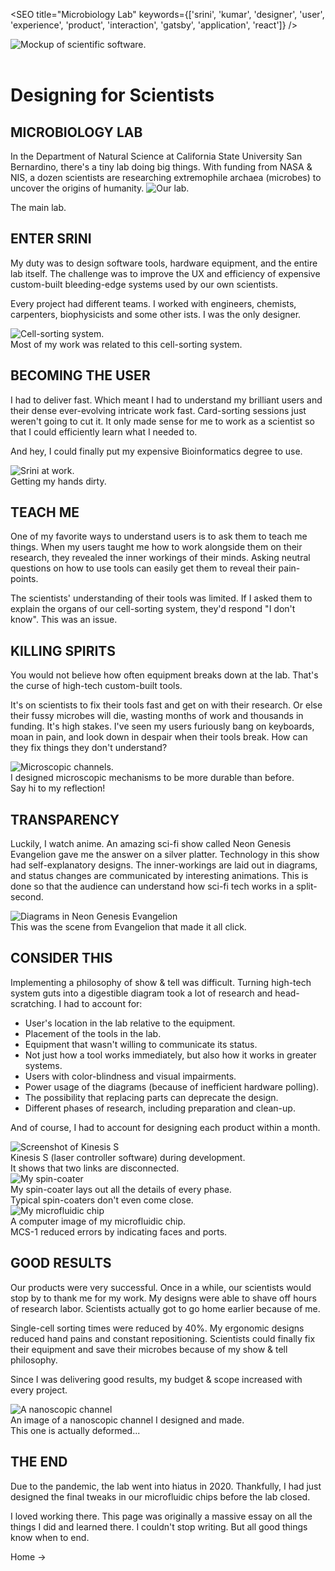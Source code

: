 

<SEO title="Microbiology Lab" keywords={['srini', 'kumar', 'designer', 'user', 'experience', 'product', 'interaction', 'gatsby', 'application', 'react']} />

<img src={hero} alt="Mockup of scientific software." class="hero"/>  <br  />  <br  />

# Designing for Scientists

## MICROBIOLOGY LAB
In the Department of Natural Science at California State University San Bernardino, there's a tiny lab doing big things.
With funding from NASA & NIS, a dozen scientists are researching extremophile archaea (microbes) to uncover the origins of humanity.
<img src={lab} alt="Our lab." class="center"/>
<div class="caption">The main lab.</div>

## ENTER SRINI
My duty was to design software tools, hardware equipment, and the entire lab itself. The challenge was to 
improve the UX and efficiency of expensive custom-built bleeding-edge systems used by our own scientists.

Every project had different teams. I worked with engineers, chemists, carpenters, biophysicists and some other ists.
I was the only designer. 

<img src={sorting} alt="Cell-sorting system." class="center"/>
<div class="caption">Most of my work was related to this cell-sorting system.</div>

## BECOMING THE USER

I had to deliver fast. Which meant I had to understand my brilliant users and their dense ever-evolving intricate work fast. Card-sorting sessions just weren't going to
cut it. It only made sense for me to work as a scientist so that I could efficiently learn what I needed to.

And hey, I could finally put my expensive Bioinformatics degree to use.

<img src={working} alt="Srini at work." class="center"/>
<div class="caption">Getting my hands dirty.</div>

## TEACH ME 
One of my favorite ways to understand users is to ask them to teach me things. When my users taught me how to work alongside them on their
research, they revealed the inner workings of their minds. Asking neutral questions on how to use tools can easily get them to reveal their pain-points. 

The scientists' understanding of their tools was limited. If I asked them to explain the organs of our cell-sorting system, they'd respond "I don't know".
This was an issue.

## KILLING SPIRITS
You would not believe how often equipment breaks down at the lab. That's the curse of high-tech custom-built tools. 

It's on scientists to fix their tools fast and get on with their research. Or else their fussy microbes will die, wasting months 
of work and thousands in funding. It's high stakes. I've seen my users furiously bang on keyboards, moan in pain, and look down in despair when
their tools break. How can they fix things they don't understand?

<img src={channels} alt="Microscopic channels." class="center"/>
<div class="caption">I designed microscopic mechanisms to be more durable than before.  <br  /> Say hi to my reflection! </div>

## TRANSPARENCY
Luckily, I watch anime. An amazing sci-fi show called Neon Genesis Evangelion gave me the answer on a silver platter. Technology in this show 
had self-explanatory designs. The inner-workings are laid out in diagrams, and status changes are communicated
by interesting animations. This is done so that the audience can understand how sci-fi tech works in a split-second. 

<img src={evangelion} alt="Diagrams in Neon Genesis Evangelion" class="center"/>
<div class="caption">This was the scene from Evangelion that made it all click.</div>

## CONSIDER THIS
Implementing a philosophy of show & tell was difficult. Turning high-tech system guts into a digestible diagram took a lot of research and head-scratching.
I had to account for:
* User's location in the lab relative to the equipment.
* Placement of the tools in the lab.
* Equipment that wasn't willing to communicate its status.
* Not just how a tool works immediately, but also how it works in greater systems.
* Users with color-blindness and visual impairments.
* Power usage of the diagrams (because of inefficient hardware polling).
* The possibility that replacing parts can deprecate the design.
* Different phases of research, including preparation and clean-up.

And of course, I had to account for designing each product within a month.

<img src={kinesis} alt="Screenshot of Kinesis S" class="center"/>
<div class="caption">Kinesis S (laser controller software) during development.  <br  /> It shows that two links are disconnected.</div>

<img src={spinner} alt="My spin-coater" class="center"/>
<div class="caption">My spin-coater lays out all the details of every phase.  <br  />Typical spin-coaters don't even come close.</div>

<img src={mcs1} alt="My microfluidic chip" class="center"/>
<div class="caption">A computer image of my microfluidic chip.  <br  /> MCS-1 reduced errors by indicating faces and ports.</div>

## GOOD RESULTS
Our products were very successful. Once in a while, our scientists would stop by to thank me for my work. My designs were able to shave off
hours of research labor. Scientists actually got to go home earlier because of me.

Single-cell sorting times were reduced by 40%. My ergonomic designs reduced hand pains and constant repositioning. Scientists
could finally fix their equipment and save their microbes because of my show & tell philosophy. 

Since I was delivering good results, my budget & scope increased with every project.

<img src={channel} alt="A nanoscopic channel" class="center"/>
<div class="caption">An image of a nanoscopic channel I designed and made.  <br  />This one is actually deformed...</div>

## THE END
Due to the pandemic, the lab went into hiatus in 2020. Thankfully, I had just designed the final tweaks in our microfluidic chips before the lab
closed.

I loved working there. This page was originally a massive essay on all the things I did and learned there. I couldn't stop writing. But all good things
know when to end.

<Link to="/">Home -></Link>
